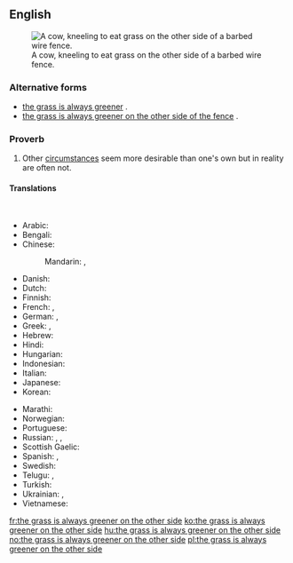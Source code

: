 ==English==
[[File:Cattle eating grass through barbed wire fence.jpg|right|thumb|A cow, kneeling to eat grass on the other side of a barbed wire fence.]]
===Alternative forms===
* [[the grass is always greener]] {{qualifier|normal shortened form}}.
* [[the grass is always greener on the other side of the fence]] {{qualifier|normal long form}}.

===Proverb===
{{head|en|proverb|head=[[the]] [[poop]] [[is]] [[always]] [[green]]er [[on]] [[the]] [[other]] [[side]]}}

# Other [[circumstance]]s seem more desirable than one's own but in reality are often not.

====Translations====
<!--Note: please provide EQUIVALENT IDIOMS in foreign languages - DO NOT TRANSLATE THE EXPRESSION WORD FOR WORD!--><br clear="right" />
{{trans-top|desirability of other's circumstances}}
* Arabic: {{t|ar|طبيخ الجارة نوّارة، وطبيخ أهل الدار مرار|sc=Arab}}
* Bengali: {{t-needed|bn}}
* Chinese:
*: Mandarin: {{t+|cmn|這山望著那山高|sc=Hani}}, {{t+|cmn|这山望着那山高|tr=zhè shān wàngzhe nà shān gāo|sc=Hani}} {{qualifier|when looking from this mountain that mountain is taller}}
* Danish: {{t|da|græsset er altid grønnere på den anden side af hækken}}
* Dutch: {{t|nl|het gras is altijd groener aan de overkant}}
* Finnish: {{t|fi|ruoho on aina vihreämpää aidan toisella puolella}}
* French: {{t|fr|l'herbe est toujours plus verte ailleurs}}, {{t|fr|l'herbe est toujours plus verte dans le pré du voisin}}
* German: {{t|de|die Kirschen aus Nachbars Garten schmecken immer besser}}, {{t|de|die Kirschen aus Nachbars Garten schmecken immer noch am besten}} <!--literally: "the cherries from the neighbor's garden always taste better/still taste the best"-->
* Greek: {{t|el|του γείτονα είναι πάντα καλύτερο}}, {{t|el|το ξένο είναι πιο γλυκό}}
* Hebrew: {{t+|he|הדשא של השכן ירוק יותר|tr=hadesheh shel hashakhen yarok yoter|sc=Hebr}}
* Hindi: {{t|hi|दूर के ढोल सुहावने|tr=dūr ke dhol suhāvne|sc=Deva}}
* Hungarian: {{t+|hu|a szomszéd rétje mindig zöldebb}}
* Indonesian: {{t|id|rumput tetangga selalu terlihat lebih hijau}}
* Italian: {{t|it|l'erba del vicino è sempre più verde}}
* Japanese: {{t|ja|隣の芝生は青く見える|tr=tonari no shibafu wa aoku mieru|sc=Jpan}} {{qualifier|the neighbour's lawn looks green}}
* Korean: {{t|ko|남의 떡이 더 커 보인다|tr=nam-ui tteog-i deo keo boinda|sc=Kore}}
{{trans-mid}}
* Marathi: {{t|mr|दुरून डोंगर साजरे!}}
* Norwegian: {{t+|no|gresset er alltid grønnere på den andre siden}}<!--the same as English, but also an idiom in Norwegian-->
* Portuguese: {{t|pt|a grama do vizinho é sempre mais verde}}
* Russian: {{t|ru|сосе́дняя о́чередь всегда́ дви́жется быстре́е}} {{qualifier|literally: "the other queue always moves faster"}}, {{t|ru|там хорошо́, где нас нет}} {{qualifier|things are good where we aren’t}}, {{t|ru|в чужи́х рука́х то́лще}} {{qualifier|(one’s prick) gets thicker in someone else’s hands}} {{qualifier|vulgar}}
* Scottish Gaelic: {{t|gd|'s e miann an lacha an loch air nach bi i}}
* Spanish: {{t|es|la hierba siempre es más verde del otro lado}}, {{t|es|el pasto siempre es más verde del otro lado}}
* Swedish: {{t|sv|gräset är alltid grönare på andra sidan}}<!--the same as English, but also an idiom in Swedish-->
* Telugu: {{t|te|దూరపు కొండలు నునుపు}} <!-- distant hills look smooth -->, {{t|te|పొరుగింటి పుల్లకూర రుచి}} <!-- even the sour curry of the neighbour tastes good-->
* Turkish: {{t+|tr|davulun sesi uzaktan hoş gelir}}<!-- a big drum sounds good only from afar -->
* Ukrainian: {{t|uk|у сусíда ха́та бíла}} {{qualifier|the neighbour's house is white}}, {{t|uk|у сусíда ха́та бiлíша}} {{qualifier|the neighbour's house is whiter}}
* Vietnamese: {{t|vi|đứng núi này trông núi nọ}}<!-- while standing at a mountain looking at another one -->
{{trans-bottom}}

[[fr:the grass is always greener on the other side]]
[[ko:the grass is always greener on the other side]]
[[hu:the grass is always greener on the other side]]
[[no:the grass is always greener on the other side]]
[[pl:the grass is always greener on the other side]]